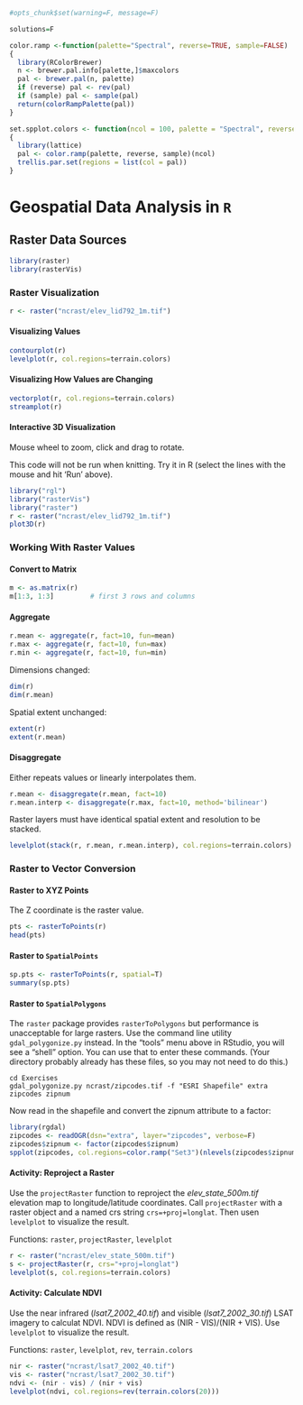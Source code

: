 ```r
#opts_chunk$set(warning=F, message=F)

solutions=F

```

```r
color.ramp <-function(palette="Spectral", reverse=TRUE, sample=FALSE)
{
  library(RColorBrewer)
  n <- brewer.pal.info[palette,]$maxcolors
  pal <- brewer.pal(n, palette)
  if (reverse) pal <- rev(pal)
  if (sample) pal <- sample(pal)
  return(colorRampPalette(pal))
}

set.spplot.colors <- function(ncol = 100, palette = "Spectral", reverse = TRUE, sample = FALSE)
{
  library(lattice)
  pal <- color.ramp(palette, reverse, sample)(ncol)
  trellis.par.set(regions = list(col = pal))
}
```

# Geospatial Data Analysis in `R`
## Raster Data Sources

```r
library(raster)
library(rasterVis)
```

### Raster Visualization
```r
r <- raster("ncrast/elev_lid792_1m.tif")
```

#### Visualizing Values
```r
contourplot(r)
levelplot(r, col.regions=terrain.colors)
```

#### Visualizing How Values are Changing
```r
vectorplot(r, col.regions=terrain.colors)
streamplot(r)
```

#### Interactive 3D Visualization
Mouse wheel to zoom, click and drag to rotate.

This code will not be run when knitting. Try it in R (select the lines with the mouse and hit 'Run' above).
```r
library("rgl")
library("rasterVis")
library("raster")
r <- raster("ncrast/elev_lid792_1m.tif")
plot3D(r)
```

### Working With Raster Values

#### Convert to Matrix
```r
m <- as.matrix(r)
m[1:3, 1:3]         # first 3 rows and columns
```

#### Aggregate
```r
r.mean <- aggregate(r, fact=10, fun=mean)
r.max <- aggregate(r, fact=10, fun=max)
r.min <- aggregate(r, fact=10, fun=min)
```

Dimensions changed:
```r
dim(r)
dim(r.mean)
```

Spatial extent unchanged:
```r
extent(r)
extent(r.mean)
```

#### Disaggregate
Either repeats values or linearly interpolates them.
```r
r.mean <- disaggregate(r.mean, fact=10)
r.mean.interp <- disaggregate(r.max, fact=10, method='bilinear')
```
Raster layers must have identical spatial extent and resolution to be stacked.
```r
levelplot(stack(r, r.mean, r.mean.interp), col.regions=terrain.colors)
```

### Raster to Vector Conversion
#### Raster to XYZ Points
The Z coordinate is the raster value.
```r
pts <- rasterToPoints(r)
head(pts)
```

#### Raster to `SpatialPoints`
```r
sp.pts <- rasterToPoints(r, spatial=T)
summary(sp.pts)
```

#### Raster to `SpatialPolygons`
The `raster` package provides `rasterToPolygons` but performance is unacceptable for large rasters. Use the command line utility `gdal_polygonize.py` instead. In the "tools" menu above in RStudio, you will see a "shell" option. You can use that to enter these commands. (Your directory probably already has these files, so you may not need to do this.)
```
cd Exercises
gdal_polygonize.py ncrast/zipcodes.tif -f "ESRI Shapefile" extra zipcodes zipnum
```
Now read in the shapefile and convert the zipnum attribute to a factor:
```r
library(rgdal)
zipcodes <- readOGR(dsn="extra", layer="zipcodes", verbose=F)
zipcodes$zipnum <- factor(zipcodes$zipnum)
spplot(zipcodes, col.regions=color.ramp("Set3")(nlevels(zipcodes$zipnum)))
```

#### Activity: Reproject a Raster
Use the `projectRaster` function to reproject the *elev_state_500m.tif* elevation map to longitude/latitude coordinates. Call `projectRaster` with a raster object and a named crs string `crs=+proj=longlat`. Then usen `levelplot` to visualize the result.

Functions: `raster`, `projectRaster`, `levelplot`

```r
r <- raster("ncrast/elev_state_500m.tif")
s <- projectRaster(r, crs="+proj=longlat")
levelplot(s, col.regions=terrain.colors)
```

#### Activity: Calculate NDVI
Use the near infrared (*lsat7_2002_40.tif*) and visible (*lsat7_2002_30.tif*) LSAT imagery to calculat NDVI. NDVI is defined as (NIR - VIS)/(NIR + VIS). Use `levelplot` to visualize the result.

Functions: `raster`, `levelplot`, `rev`, `terrain.colors`

```r
nir <- raster("ncrast/lsat7_2002_40.tif")
vis <- raster("ncrast/lsat7_2002_30.tif")
ndvi <- (nir - vis) / (nir + vis)
levelplot(ndvi, col.regions=rev(terrain.colors(20)))
```
